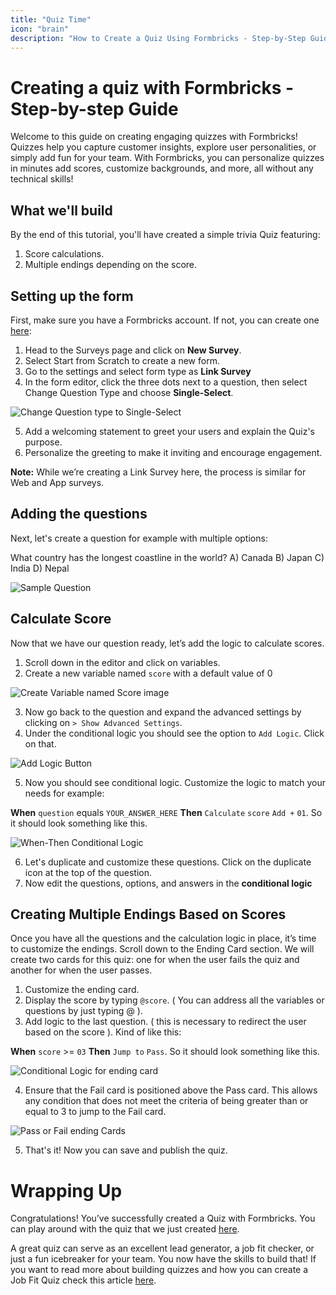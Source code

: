 ```yaml
---
title: "Quiz Time"
icon: "brain"
description: "How to Create a Quiz Using Formbricks - Step-by-Step Guide"
---
```


# Creating a quiz with Formbricks - Step-by-step Guide

Welcome to this guide on creating engaging quizzes with Formbricks! Quizzes help you capture customer insights, explore user personalities, or simply add fun for your team. With Formbricks, you can personalize quizzes in minutes add scores, customize backgrounds, and more, all without any technical skills!

## What we'll build

By the end of this tutorial, you'll have created a simple trivia Quiz featuring:

1. Score calculations.
2. Multiple endings depending on the score.

## Setting up the form

First, make sure you have a Formbricks account. If not, you can create one [here](https://app.formbricks.com):

1. Head to the Surveys page and click on **New Survey**.
2. Select Start from Scratch to create a new form.
3. Go to the settings and select form type as **Link Survey**
4. In the form editor, click the three dots next to a question, then select Change Question Type and choose **Single-Select**.

![Change Question type to Single-Select](/images/xm-and-surveys/xm/best-practices/quiz-time/single-select.webp)

5. Add a welcoming statement to greet your users and explain the Quiz's purpose.
6. Personalize the greeting to make it inviting and encourage engagement.

**Note:** While we’re creating a Link Survey here, the process is similar for Web and App surveys.

## Adding the questions

Next, let's create a question for example with multiple options:

What country has the longest coastline in the world?
A) Canada
B) Japan
C) India
D) Nepal

![Sample Question](/images/xm-and-surveys/xm/best-practices/quiz-time/quiz.webp)

## Calculate Score

Now that we have our question ready, let’s add the logic to calculate scores.

1. Scroll down in the editor and click on variables.
2. Create a new variable named `score` with a default value of 0

![Create Variable named Score image](/images/xm-and-surveys/xm/best-practices/quiz-time/score.webp)

3. Now go back to the question and expand the advanced settings by clicking on `> Show Advanced Settings`.
4. Under the conditional logic you should see the option to `Add Logic`. Click on that.

![Add Logic Button](/images/xm-and-surveys/xm/best-practices/quiz-time/conditional-logic.webp)


5. Now you should see conditional logic. Customize the logic to match your needs for example:

**When** `question` equals `YOUR_ANSWER_HERE` **Then** `Calculate` `score` `Add +` `01`. So it should look something like this.

![When-Then Conditional Logic](/images/xm-and-surveys/xm/best-practices/quiz-time/when-then.webp)

6. Let's duplicate and customize these questions. Click on the duplicate icon at the top of the question.
7. Now edit the questions, options, and answers in the **conditional logic**

## Creating Multiple Endings Based on Scores

Once you have all the questions and the calculation logic in place, it’s time to customize the endings. Scroll down to the Ending Card section. We will create two cards for this quiz: one for when the user fails the quiz and another for when the user passes.

1. Customize the ending card.
2. Display the score by typing `@score`. ( You can address all the variables or questions by just typing @ ).
3. Add logic to the last question. ( this is necessary to redirect the user based on the score ). Kind of like this:

**When** `score` >= `03` **Then** `Jump to` `Pass`. So it should look something like this.

![Conditional Logic for ending card](/images/xm-and-surveys/xm/best-practices/quiz-time/ending-logic.webp)

4. Ensure that the Fail card is positioned above the Pass card. This allows any condition that does not meet the criteria of being greater than or equal to 3 to jump to the Fail card.

![Pass or Fail ending Cards](/images/xm-and-surveys/xm/best-practices/quiz-time/pass-fail.webp)

5. That's it! Now you can save and publish the quiz.

# Wrapping Up

Congratulations! You’ve successfully created a Quiz with Formbricks. You can play around with the quiz that we just created [here](https://app.formbricks.com/s/cm2wwt3vu0001ir8o7ys0bezz).

A great quiz can serve as an excellent lead generator, a job fit checker, or just a fun icebreaker for your team. You now have the skills to build that! If you want to read more about building quizzes and how you can create a Job Fit Quiz check this article [here](https://www.harshbhat.me/blog/formbricks-quiz).
